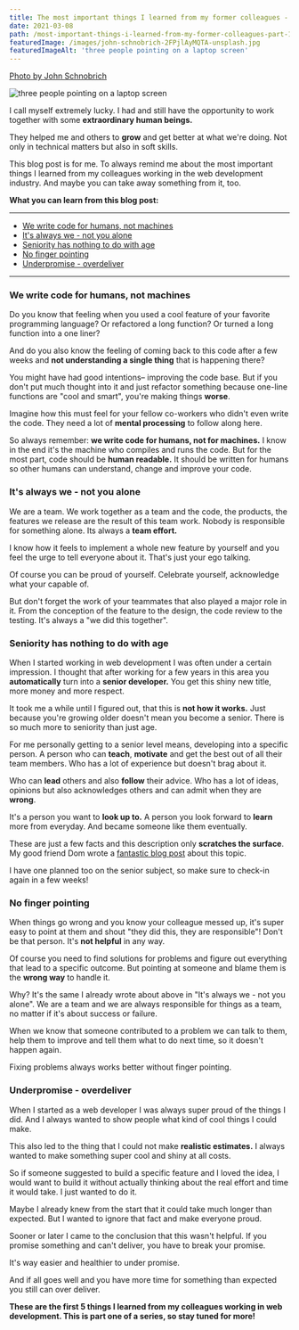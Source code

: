 ```yaml
---
title: The most important things I learned from my former colleagues - part 1
date: 2021-03-08
path: /most-important-things-i-learned-from-my-former-colleagues-part-1
featuredImage: /images/john-schnobrich-2FPjlAyMQTA-unsplash.jpg
featuredImageAlt: 'three people pointing on a laptop screen'
---
```


[Photo by John Schnobrich](https://unsplash.com/@johnschno)

![three people pointing on a laptop screen](/images/john-schnobrich-2FPjlAyMQTA-unsplash.jpg)

I call myself extremely lucky. I had and still have the opportunity to work
together with some **extraordinary human beings.**

They helped me and others to **grow** and get better at what we're doing. Not
only in technical matters but also in soft skills.

This blog post is for me. To always remind me about the most important things I
learned from my colleagues working in the web development industry. And maybe
you can take away something from it, too.

**What you can learn from this blog post:**

---

- [We write code for humans, not machines](#humans)
- [It's always we - not you alone](#team)
- [Seniority has nothing to do with age](#senior)
- [No finger pointing](#finger-pointing)
- [Underpromise - overdeliver](#under-promise)

---

### <a name='humans'></a> We write code for humans, not machines

Do you know that feeling when you used a cool feature of your favorite
programming language? Or refactored a long function? Or turned a long function
into a one liner?

And do you also know the feeling of coming back to this code after a few weeks
and **not understanding a single thing** that is happening there?

You might have had good intentions– improving the code base. But if you don't
put much thought into it and just refactor something because one-line functions
are "cool and smart", you're making things **worse**.

Imagine how this must feel for your fellow co-workers who didn't even write the
code. They need a lot of **mental processing** to follow along here.

So always remember: **we write code for humans, not for machines.** I know in
the end it's the machine who compiles and runs the code. But for the most part,
code should be **human readable.** It should be written for humans so other
humans can understand, change and improve your code.

### <a name='team'></a> It's always we - not you alone

We are a team. We work together as a team and the code, the products, the
features we release are the result of this team work. Nobody is responsible for
something alone. Its always a **team effort.**

I know how it feels to implement a whole new feature by yourself and you feel
the urge to tell everyone about it. That's just your ego talking.

Of course you can be proud of yourself. Celebrate yourself, acknowledge what
your capable of.

But don't forget the work of your teammates that also played a major role in it.
From the conception of the feature to the design, the code review to the
testing. It's always a "we did this together".

### <a name='senior'></a> Seniority has nothing to do with age

When I started working in web development I was often under a certain
impression. I thought that after working for a few years in this area you
**automatically** turn into a **senior developer.** You get this shiny new
title, more money and more respect.

It took me a while until I figured out, that this is **not how it works.** Just
because you're growing older doesn't mean you become a senior. There is so much
more to seniority than just age.

For me personally getting to a senior level means, developing into a specific
person. A person who can **teach**, **motivate** and get the best out of all
their team members. Who has a lot of experience but doesn't brag about it.

Who can **lead** others and also **follow** their advice. Who has a lot of
ideas, opinions but also acknowledges others and can admit when they are
**wrong**.

It's a person you want to **look up to.** A person you look forward to **learn**
more from everyday. And became someone like them eventually.

These are just a few facts and this description only **scratches the surface**.
My good friend Dom wrote a
[fantastic blog post](https://islovely.co/posts/how-to-go-from-junior-to-senior-developer)
about this topic.

I have one planned too on the senior subject, so make sure to check-in again in
a few weeks!

### <a name='finger-pointing'></a> No finger pointing

When things go wrong and you know your colleague messed up, it's super easy to
point at them and shout "they did this, they are responsible"! Don't be that
person. It's **not helpful** in any way.

Of course you need to find solutions for problems and figure out everything that
lead to a specific outcome. But pointing at someone and blame them is the
**wrong way** to handle it.

Why? It's the same I already wrote about above in "It's always we - not you
alone". We are a team and we are always responsible for things as a team, no
matter if it's about success or failure.

When we know that someone contributed to a problem we can talk to them, help
them to improve and tell them what to do next time, so it doesn't happen again.

Fixing problems always works better without finger pointing.

<CoffeeHint />

### <a name='under-promise'></a> Underpromise - overdeliver

When I started as a web developer I was always super proud of the things I did.
And I always wanted to show people what kind of cool things I could make.

This also led to the thing that I could not make **realistic estimates.** I
always wanted to make something super cool and shiny at all costs.

So if someone suggested to build a specific feature and I loved the idea, I
would want to build it without actually thinking about the real effort and time
it would take. I just wanted to do it.

Maybe I already knew from the start that it could take much longer than
expected. But I wanted to ignore that fact and make everyone proud.

Sooner or later I came to the conclusion that this wasn't helpful. If you
promise something and can't deliver, you have to break your promise.

It's way easier and healthier to under promise.

And if all goes well and you have more time for something than expected you
still can over deliver.

**These are the first 5 things I learned from my colleagues working in web
development. This is part one of a series, so stay tuned for more!**
